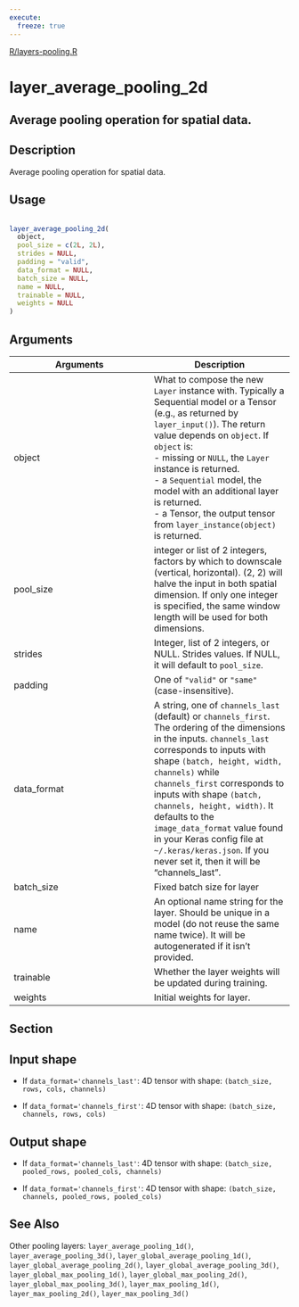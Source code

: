 ```yaml
---
execute:
  freeze: true
---
```


[R/layers-pooling.R](https://github.com/rstudio/keras//blob/main/R/layers-pooling.R#L196) 

# layer_average_pooling_2d

## Average pooling operation for spatial data.

## Description
 Average pooling operation for spatial data. 


## Usage
```r
 
layer_average_pooling_2d( 
  object, 
  pool_size = c(2L, 2L), 
  strides = NULL, 
  padding = "valid", 
  data_format = NULL, 
  batch_size = NULL, 
  name = NULL, 
  trainable = NULL, 
  weights = NULL 
) 
```

## Arguments
|Arguments|Description|
|---|---|
| object | What to compose the new `Layer` instance with. Typically a Sequential model or a Tensor (e.g., as returned by `layer_input()`). The return value depends on `object`. If `object` is:  <br>- missing or `NULL`, the `Layer` instance is returned. <br>- a `Sequential` model, the model with an additional layer is returned. <br>- a Tensor, the output tensor from `layer_instance(object)` is returned.  |
| pool_size | integer or list of 2 integers, factors by which to downscale (vertical, horizontal). (2, 2) will halve the input in both spatial dimension. If only one integer is specified, the same window length will be used for both dimensions. |
| strides | Integer, list of 2 integers, or NULL. Strides values. If NULL, it will default to `pool_size`. |
| padding | One of `"valid"` or `"same"` (case-insensitive). |
| data_format | A string, one of `channels_last` (default) or `channels_first`. The ordering of the dimensions in the inputs. `channels_last` corresponds to inputs with shape `(batch, height, width, channels)` while `channels_first` corresponds to inputs with shape `(batch, channels, height, width)`. It defaults to the `image_data_format` value found in your Keras config file at `~/.keras/keras.json`. If you never set it, then it will be "channels_last". |
| batch_size | Fixed batch size for layer |
| name | An optional name string for the layer. Should be unique in a model (do not reuse the same name twice). It will be autogenerated if it isn't provided. |
| trainable | Whether the layer weights will be updated during training. |
| weights | Initial weights for layer. |


## Section

## Input shape

   

- If `data_format='channels_last'`: 4D tensor with shape: `(batch_size, rows, cols, channels)` 

- If `data_format='channels_first'`: 4D tensor with shape: `(batch_size, channels, rows, cols)` 

 

## Output shape

   

- If `data_format='channels_last'`: 4D tensor with shape: `(batch_size, pooled_rows, pooled_cols, channels)` 

- If `data_format='channels_first'`: 4D tensor with shape: `(batch_size, channels, pooled_rows, pooled_cols)` 

 




## See Also
 Other pooling layers:  `layer_average_pooling_1d()`, `layer_average_pooling_3d()`, `layer_global_average_pooling_1d()`, `layer_global_average_pooling_2d()`, `layer_global_average_pooling_3d()`, `layer_global_max_pooling_1d()`, `layer_global_max_pooling_2d()`, `layer_global_max_pooling_3d()`, `layer_max_pooling_1d()`, `layer_max_pooling_2d()`, `layer_max_pooling_3d()` 

